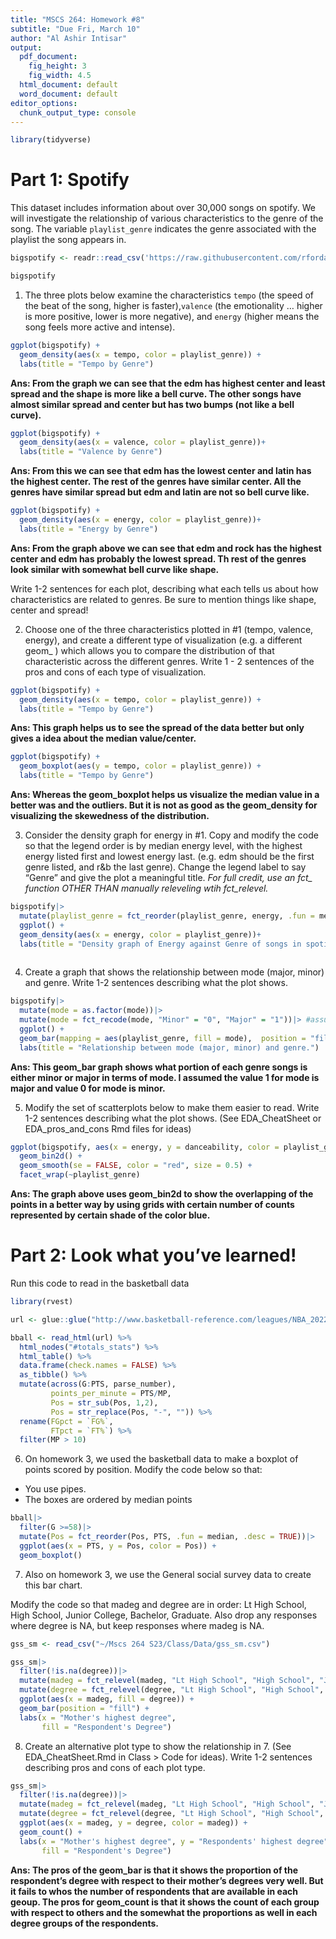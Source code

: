 ```yaml
---
title: "MSCS 264: Homework #8"
subtitle: "Due Fri, March 10"
author: "Al Ashir Intisar"
output:
  pdf_document:
    fig_height: 3
    fig_width: 4.5
  html_document: default
  word_document: default
editor_options: 
  chunk_output_type: console
---
```


```r
library(tidyverse)
```



# Part 1: Spotify 
This dataset includes information about over 30,000 songs on spotify. We will investigate the relationship of various characteristics to the genre of the song.  The variable `playlist_genre` indicates the genre associated with the playlist the song appears in. 

```r
bigspotify <- readr::read_csv('https://raw.githubusercontent.com/rfordatascience/tidytuesday/master/data/2020/2020-01-21/spotify_songs.csv')

bigspotify
```


1. The three plots below examine the characteristics `tempo` (the speed of the beat of the song, higher is faster),`valence` (the emotionality ... higher is more positive, lower is more negative), and `energy` (higher means the song feels more active and intense). 

```r
ggplot(bigspotify) +
  geom_density(aes(x = tempo, color = playlist_genre)) + 
  labs(title = "Tempo by Genre")
```

**Ans: From the graph we can see that the edm has highest center and least spread and the shape is more like a bell curve. The other songs have almost similar spread and center but has two bumps (not like a bell curve).**

```r
ggplot(bigspotify) + 
  geom_density(aes(x = valence, color = playlist_genre))+ 
  labs(title = "Valence by Genre")
```

**Ans: From this we can see that edm has the lowest center and latin has the highest center. The rest of the genres have similar center. All the genres have similar spread but edm and latin are not so bell curve like.**

```r
ggplot(bigspotify) + 
  geom_density(aes(x = energy, color = playlist_genre))+ 
  labs(title = "Energy by Genre")
```

**Ans: From the graph above we can see that edm and rock has the highest center and edm has probably the lowest spread. Th rest of the genres look similar with somewhat bell curve like shape.**

Write 1-2 sentences for each plot, describing what each tells us about how characteristics are related to genres. Be sure to mention things like shape, center and spread!


2. Choose one of the three characteristics plotted in #1 (tempo, valence, energy), and create a different type of visualization (e.g.  a different geom_ ) which allows you to compare the distribution of that characteristic across the different genres. Write 1 - 2 sentences of the pros and cons of each type of visualization.

```r
ggplot(bigspotify) +
  geom_density(aes(x = tempo, color = playlist_genre)) + 
  labs(title = "Tempo by Genre")
```

**Ans: This graph helps us to see the spread of the data better but only gives a idea about the median value/center.**

```r
ggplot(bigspotify) +
  geom_boxplot(aes(y = tempo, color = playlist_genre)) + 
  labs(title = "Tempo by Genre")
```

**Ans: Whereas the geom_boxplot helps us visualize the median value in a better was and the outliers. But it is not as good as the geom_density for visualizing the skewedness of the distribution.**

3. Consider the density graph for energy in #1. Copy and modify the code so that the legend order is by median energy level, with the highest energy listed first and lowest energy last. (e.g. edm should be the first genre listed, and r&b the last genre). Change the legend label to say "Genre" and give the plot a meaningful title. *For full credit, use an fct_ function OTHER THAN manually releveling wtih fct_relevel.*

```r
bigspotify|>
  mutate(playlist_genre = fct_reorder(playlist_genre, energy, .fun = median, .desc = TRUE))|>
  ggplot() + 
  geom_density(aes(x = energy, color = playlist_genre))+ 
  labs(title = "Density graph of Energy against Genre of songs in spotify playlist", color = "Genre")
  
```


4. Create a graph that shows the relationship between mode (major, minor) and genre. Write 1-2 sentences describing what the plot shows. 

```r
bigspotify|>
  mutate(mode = as.factor(mode))|>
  mutate(mode = fct_recode(mode, "Minor" = "0", "Major" = "1"))|> #assuming 1 is major and 0 is minor
  ggplot() + 
  geom_bar(mapping = aes(playlist_genre, fill = mode),  position = "fill")+
  labs(title = "Relationship between mode (major, minor) and genre.")
```

**Ans: This geom_bar graph shows what portion of each genre songs is either minor or major in terms of mode. I assumed the value 1 for mode is major and value 0 for mode is minor.**

5. Modify the set of scatterplots below to make them easier to read. Write 1-2 sentences describing what the plot shows. (See EDA_CheatSheet or EDA_pros_and_cons Rmd files for ideas)


```r
ggplot(bigspotify, aes(x = energy, y = danceability, color = playlist_genre)) +
  geom_bin2d() + 
  geom_smooth(se = FALSE, color = "red", size = 0.5) + 
  facet_wrap(~playlist_genre)
```

**Ans: The graph above uses geom_bin2d to show the overlapping of the points in a better way by using grids with certain number of counts represented by certain shade of the color blue.**

# Part 2: Look what you've learned!

Run this code to read in the basketball data
```r
library(rvest)

url <- glue::glue("http://www.basketball-reference.com/leagues/NBA_2022_totals.html")

bball <- read_html(url) %>% 
  html_nodes("#totals_stats") %>% 
  html_table() %>%
  data.frame(check.names = FALSE) %>%
  as_tibble() %>%
  mutate(across(G:PTS, parse_number),
         points_per_minute = PTS/MP,
         Pos = str_sub(Pos, 1,2),
         Pos = str_replace(Pos, "-", "")) %>%
  rename(FGpct = `FG%`,
         FTpct = `FT%`) %>%
  filter(MP > 10)
```

6. On homework 3, we used the basketball data to make a boxplot of points scored by position. 
Modify the code below so that: 

* You use pipes.
* The boxes are ordered by median points

```r
bball|>
  filter(G >=58)|>
  mutate(Pos = fct_reorder(Pos, PTS, .fun = median, .desc = TRUE))|>
  ggplot(aes(x = PTS, y = Pos, color = Pos)) +
  geom_boxplot()
```



7. Also on homework 3, we use the General social survey data to create this bar chart.

Modify the code so that madeg and degree are in order: Lt High School, High School, Junior College, Bachelor, Graduate. Also drop any responses where degree is NA, but keep responses where madeg is NA. 

```r
gss_sm <- read_csv("~/Mscs 264 S23/Class/Data/gss_sm.csv")

gss_sm|>
  filter(!is.na(degree))|>
  mutate(madeg = fct_relevel(madeg, "Lt High School", "High School", "Junior College", "Bachelor", "Graduate"))|>
  mutate(degree = fct_relevel(degree, "Lt High School", "High School", "Junior College", "Bachelor", "Graduate"))|>
  ggplot(aes(x = madeg, fill = degree)) +
  geom_bar(position = "fill") +
  labs(x = "Mother's highest degree",
       fill = "Respondent's Degree")
```




8. Create an alternative plot type to show the relationship in 7. (See EDA_CheatSheet.Rmd in Class > Code for ideas). Write 1-2 sentences describing pros and cons of each plot type.

```r
gss_sm|>
  filter(!is.na(degree))|>
  mutate(madeg = fct_relevel(madeg, "Lt High School", "High School", "Junior College", "Bachelor", "Graduate"))|>
  mutate(degree = fct_relevel(degree, "Lt High School", "High School", "Junior College", "Bachelor", "Graduate"))|>
  ggplot(aes(x = madeg, y = degree, color = madeg)) +
  geom_count() +
  labs(x = "Mother's highest degree", y = "Respondents' highest degree",
       fill = "Respondent's Degree")
```

**Ans: The pros of the geom_bar is that it shows the proportion of the respondent's degree with respect to their mother's degrees very well. But it fails to whos the number of respondents that are available in each geoup. The pros for geom_count is that it shows the count of each group with respect to others and the somewhat the proportions as well in each degree groups of the respondents.**
       
